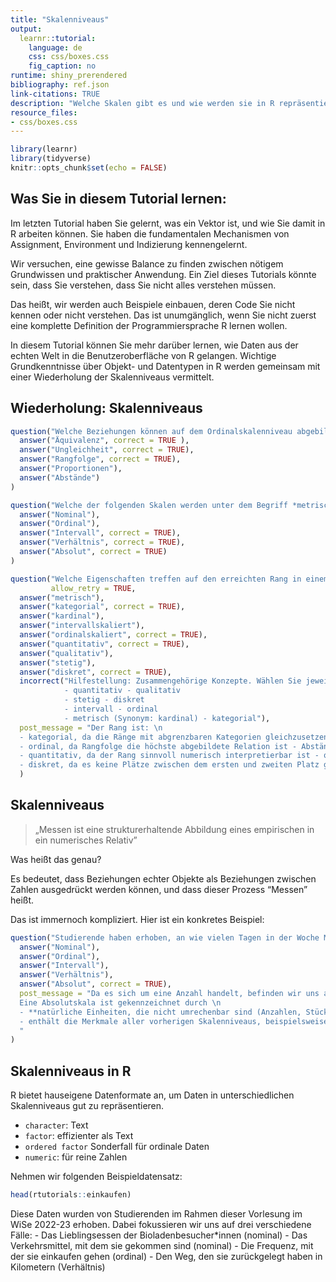 ```yaml
---
title: "Skalenniveaus"
output:
  learnr::tutorial:
    language: de
    css: css/boxes.css
    fig_caption: no
runtime: shiny_prerendered
bibliography: ref.json
link-citations: TRUE
description: "Welche Skalen gibt es und wie werden sie in R repräsentiert?"
resource_files:
- css/boxes.css
---
```


```r
library(learnr)
library(tidyverse)
knitr::opts_chunk$set(echo = FALSE)
```

## Was Sie in diesem Tutorial lernen:

Im letzten Tutorial haben Sie gelernt, was ein Vektor ist, und wie Sie damit in R arbeiten können. Sie haben die fundamentalen Mechanismen von Assignment, Environment und Indizierung kennengelernt.

Wir versuchen, eine gewisse Balance zu finden zwischen nötigem Grundwissen und praktischer Anwendung. Ein Ziel dieses Tutorials könnte sein, dass Sie verstehen, dass Sie nicht alles verstehen müssen. 

Das heißt, wir werden auch Beispiele einbauen, deren Code Sie nicht kennen oder nicht verstehen. Das ist unumgänglich, wenn Sie nicht zuerst eine komplette Definition der Programmiersprache R lernen wollen. 

In diesem Tutorial können Sie mehr darüber lernen, wie Daten aus der echten Welt in die Benutzeroberfläche von R gelangen. Wichtige Grundkenntnisse über Objekt- und Datentypen in R werden gemeinsam mit einer Wiederholung der Skalenniveaus vermittelt.



## Wiederholung: Skalenniveaus

```r
question("Welche Beziehungen können auf dem Ordinalskalenniveau abgebildet werden? (mehrere Antworten)",
  answer("Äquivalenz", correct = TRUE ),
  answer("Ungleichheit", correct = TRUE),
  answer("Rangfolge", correct = TRUE),
  answer("Proportionen"),
  answer("Abstände")
)
```

```r
question("Welche der folgenden Skalen werden unter dem Begriff *metrisch* zusammengefasst? (mehrere Antworten)",
  answer("Nominal"),
  answer("Ordinal"),
  answer("Intervall", correct = TRUE),
  answer("Verhältnis", correct = TRUE),
  answer("Absolut", correct = TRUE)
)
```

```r
question("Welche Eigenschaften treffen auf den erreichten Rang in einem Wettkamp zu? (mehrere Antworten)",
         allow_retry = TRUE,
  answer("metrisch"),
  answer("kategorial", correct = TRUE),
  answer("kardinal"),
  answer("intervallskaliert"),
  answer("ordinalskaliert", correct = TRUE),
  answer("quantitativ", correct = TRUE),
  answer("qualitativ"),
  answer("stetig"),
  answer("diskret", correct = TRUE),
  incorrect("Hilfestellung: Zusammengehörige Konzepte. Wählen Sie jeweils das passende aus!
            - quantitativ - qualitativ
            - stetig - diskret
            - intervall - ordinal
            - metrisch (Synonym: kardinal) - kategorial"),
  post_message = "Der Rang ist: \n
  - kategorial, da die Ränge mit abgrenzbaren Kategorien gleichzusetzen sind, und nicht metrisch/kardinal.  
  - ordinal, da Rangfolge die höchste abgebildete Relation ist - Abstände zwischen den Plätzen können nicht sinnvoll interpretiert werden, bzw. wir wissen nicht, wie viel schneller der erste Platz als der zweite Platz geschwommen ist. 
  - quantitativ, da der Rang sinnvoll numerisch interpretierbar ist - qualitativ wäre hingegen, wenn der Medaillenname angegeben wird (Gold, Silber, Bronze)
  - diskret, da es keine Plätze zwischen dem ersten und zweiten Platz gibt"
  )
```

## Skalenniveaus

> „Messen ist eine strukturerhaltende Abbildung eines empirischen in ein numerisches Relativ"

Was heißt das genau?

Es bedeutet, dass Beziehungen echter Objekte als Beziehungen zwischen Zahlen ausgedrückt werden können, und dass dieser Prozess "Messen" heißt.

Das ist immernoch kompliziert. Hier ist ein konkretes Beispiel:


```r
question("Studierende haben erhoben, an wie vielen Tagen in der Woche Menschen selbst kochen. Welches Skalenniveau hat die Variable?",
  answer("Nominal"),
  answer("Ordinal"),
  answer("Intervall"),
  answer("Verhältnis"),
  answer("Absolut", correct = TRUE),
  post_message = "Da es sich um eine Anzahl handelt, befinden wir uns auf der Absolutskala. Ginge es hingegen um die Zeit in Stunden oder Tagen, die innerhalb einer Woche für Kochen aufgewendet wird, wären wir auf der Verhältnisskala. \n
  Eine Absolutskala ist gekennzeichnet durch \n
  - **natürliche Einheiten, die nicht umrechenbar sind (Anzahlen, Stück)** \n
  - enthält die Merkmale aller vorherigen Skalenniveaus, beispielsweise einen natürlichen Nullpunkt.
  "
)
```

## Skalenniveaus in R

R bietet hauseigene Datenformate an, um Daten in unterschiedlichen Skalenniveaus gut zu repräsentieren. 

:::{.infobox}
- `character`: Text
- `factor`: effizienter als Text
- `ordered factor` Sonderfall für ordinale Daten
- `numeric`: für reine Zahlen
:::

Nehmen wir folgenden Beispieldatensatz:

```r
head(rtutorials::einkaufen)
```

Diese Daten wurden von Studierenden im Rahmen dieser Vorlesung im WiSe 2022-23 erhoben. 
Dabei fokussieren wir uns auf drei verschiedene Fälle:
- Das Lieblingsessen der Bioladenbesucher*innen (nominal)
- Das Verkehrsmittel, mit dem sie gekommen sind (nominal)
- Die Frequenz, mit der sie einkaufen gehen (ordinal)
- Den Weg, den sie zurückgelegt haben in Kilometern (Verhältnis)




